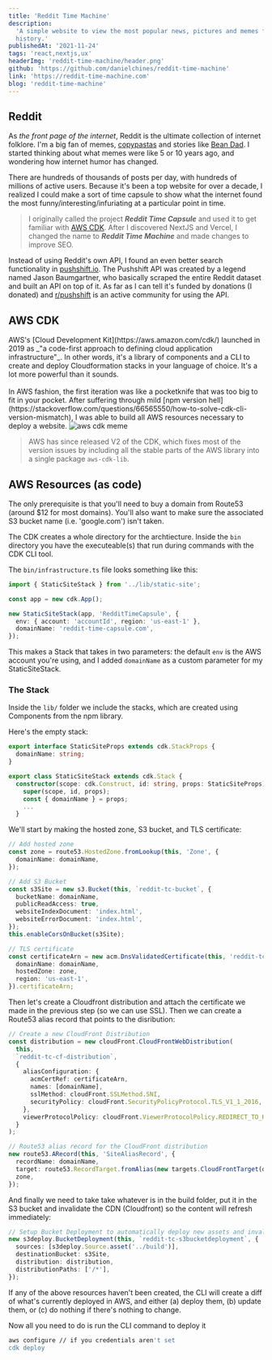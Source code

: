 ```yaml
---
title: 'Reddit Time Machine'
description:
  'A simple website to view the most popular news, pictures and memes from a day in Reddit
  history.'
publishedAt: '2021-11-24'
tags: 'react,nextjs,ux'
headerImg: 'reddit-time-machine/header.png'
github: 'https://github.com/danielchines/reddit-time-machine'
link: 'https://reddit-time-machine.com'
blog: 'reddit-time-machine'
---
```


<HeaderImage
  src='/images/reddit-time-machine/header.png'
  alt='reddit time machine'
  width={1200}
  height={1020}
/>

## Reddit

As _the front page of the internet_, Reddit is the ultimate collection of internet folklore.
I'm a big fan of memes,
[copypastas](https://www.reddit.com/r/copypasta/comments/9uxpve/hi_can_anyone_tell_me_what_this_subreddit_is_about/)
and stories like
[Bean Dad](https://www.refinery29.com/en-us/2021/01/10247075/what-is-bean-dad-story-twitter-meaning).
I started thinking about what memes were like 5 or 10 years ago, and wondering how internet
humor has changed.

There are hundreds of thousands of posts per day, with hundreds of millions of active users.
Because it's been a top website for over a decade, I realized I could make a sort of time
capsule to show what the internet found the most funny/interesting/infuriating at a
particular point in time.

> I originally called the project **_Reddit Time Capsule_** and used it to get familiar with
> [AWS CDK](https://aws.amazon.com/cdk/). After I discovered NextJS and Vercel, I changed
> the name to **_Reddit Time Machine_** and made changes to improve SEO.

Instead of using Reddit's own API, I found an even better search functionality in
[pushshift.io](https://pushshift.io/api-parameters/). The Pushshift API was created by a
legend named Jason Baumgartner, who basically scraped the entire Reddit dataset and built an
API on top of it. As far as I can tell it's funded by donations (I donated) and
[r/pushshift](https://www.reddit.com/r/pushshift/) is an active community for using the API.

## AWS CDK

<MdxRow>
<MdxCol>
AWS's [Cloud Development Kit](https://aws.amazon.com/cdk/) launched in 2019 as _"a code-first approach to defining cloud application infrastructure"_.
In other words, it's a library of components and a CLI to create and deploy Cloudformation stacks in your language of choice.
It's a lot more powerful than it sounds.<br /><br/>
In AWS fashion, the first iteration was like a pocketknife that was too big to fit in your pocket.
After suffering through mild [npm version hell](https://stackoverflow.com/questions/66565550/how-to-solve-cdk-cli-version-mismatch),
I was able to build all AWS resources necessary to deploy a website.
</MdxCol>

<MdxCol>
<Image
  src='/images/reddit-time-machine/aws-cdk-meme.jpg'
  alt='aws cdk meme'
  className='rounded-md mx-auto'
  imgClassName='rounded-md'
  width={300}
  height={300}
/>
</MdxCol>
</MdxRow>

> AWS has since released V2 of the CDK, which fixes most of the version issues by including
> all the stable parts of the AWS library into a single package `aws-cdk-lib`.

## AWS Resources (as code)

<RoundedImage
  src='/images/reddit-time-machine/architecture.png'
  alt='architecture'
  width={776}
  height={296}
/>

The only prerequisite is that you'll need to buy a domain from Route53 (around $12 for most
domains). You'll also want to make sure the associated S3 bucket name (i.e. 'google.com')
isn't taken.

The CDK creates a whole directory for the archtiecture. Inside the `bin` directory you have
the executeable(s) that run during commands with the CDK CLI tool.

The `bin/infrastructure.ts` file looks something like this:

```ts
import { StaticSiteStack } from '../lib/static-site';

const app = new cdk.App();

new StaticSiteStack(app, 'RedditTimeCapsule', {
  env: { account: 'accountId', region: 'us-east-1' },
  domainName: 'reddit-time-capsule.com',
});
```

This makes a Stack that takes in two parameters: the default `env` is the AWS account you're
using, and I added `domainName` as a custom parameter for my StaticSiteStack.

### The Stack

Inside the `lib/` folder we include the stacks, which are created using Components from the
npm library.

Here's the empty stack:

```ts
export interface StaticSiteProps extends cdk.StackProps {
  domainName: string;
}

export class StaticSiteStack extends cdk.Stack {
  constructor(scope: cdk.Construct, id: string, props: StaticSiteProps) {
    super(scope, id, props);
    const { domainName } = props;
    ...
  }
```

We'll start by making the hosted zone, S3 bucket, and TLS certificate:

```ts
// Add hosted zone
const zone = route53.HostedZone.fromLookup(this, 'Zone', {
  domainName: domainName,
});

// Add S3 Bucket
const s3Site = new s3.Bucket(this, `reddit-tc-bucket`, {
  bucketName: domainName,
  publicReadAccess: true,
  websiteIndexDocument: 'index.html',
  websiteErrorDocument: 'index.html',
});
this.enableCorsOnBucket(s3Site);

// TLS certificate
const certificateArn = new acm.DnsValidatedCertificate(this, 'reddit-tc-site-certificate', {
  domainName: domainName,
  hostedZone: zone,
  region: 'us-east-1',
}).certificateArn;
```

Then let's create a Cloudfront distribution and attach the certificate we made in the
previous step (so we can use SSL). Then we can create a Route53 alias record that points to
the disribution:

```ts
// Create a new CloudFront Distribution
const distribution = new cloudFront.CloudFrontWebDistribution(
  this,
  `reddit-tc-cf-distribution`,
  {
    aliasConfiguration: {
      acmCertRef: certificateArn,
      names: [domainName],
      sslMethod: cloudFront.SSLMethod.SNI,
      securityPolicy: cloudFront.SecurityPolicyProtocol.TLS_V1_1_2016,
    },
    viewerProtocolPolicy: cloudFront.ViewerProtocolPolicy.REDIRECT_TO_HTTPS,
  }
);

// Route53 alias record for the CloudFront distribution
new route53.ARecord(this, 'SiteAliasRecord', {
  recordName: domainName,
  target: route53.RecordTarget.fromAlias(new targets.CloudFrontTarget(distribution)),
  zone,
});
```

And finally we need to take take whatever is in the build folder, put it in the S3 bucket
and invalidate the CDN (Cloudfront) so the content will refresh immediately:

```ts
// Setup Bucket Deployment to automatically deploy new assets and invalidate cache
new s3deploy.BucketDeployment(this, `reddit-tc-s3bucketdeployment`, {
  sources: [s3deploy.Source.asset('../build')],
  destinationBucket: s3Site,
  distribution: distribution,
  distributionPaths: ['/*'],
});
```

If any of the above resources haven't been created, the CLI will create a diff of what's
currently deployed in AWS, and either (a) deploy them, (b) update them, or (c) do nothing if
there's nothing to change.

Now all you need to do is run the CLI command to deploy it

```bash
aws configure // if you credentials aren't set
cdk deploy
```
